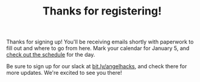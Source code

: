 
<Header sx={{bg: 'accent'}}>

# Thanks for registering!

</Header>

<Container>

Thanks for signing up! You'll be receiving emails shortly with paperwork to fill out and where to go from here.
Mark your calendar for January 5, and <a href="/schedule">check out the schedule</a> for the day.

Be sure to sign up for our slack at <a href="http://bit.ly/angelhacks">bit.ly/angelhacks</a>, and check there for more updates. We're excited to see you there!

</Container>
